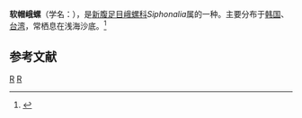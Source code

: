 {{Speciesbox
| taxon = Siphonalia cassidariaeformis
| binomial_authority = (Reeve, 1843)
|image = Siphonalia cassidariaeformis 01.jpg
}}
'''软帽峨螺'''（学名：''{{lang|la|Siphonalia cassidariaeformis}}''），是[[新腹足目|新腹足目]][[峨螺科|峨螺科]]''Siphonalia''属的一种。主要分布于[[韩国|韩国]]、[[台湾|台湾]]，常栖息在浅海沙底。<ref>{{cite web|url=http://shell.sinica.edu.tw/chinese/shellbase_detail.php?science_no=1082|title=国际贝库：软帽峨螺|publisher=台湾贝类资料库|accessdate=2009-08-11|archive-date=2016-03-04|archive-url=https://web.archive.org/web/20160304125756/http://shell.sinica.edu.tw/chinese/shellbase_detail.php?science_no=1082|dead-url=no}}</ref>

== 参考文献 ==
{{reflist}}
{{taxonbar}}
[[Category:_1843年描述的动物|R]]
[[Category:峨螺科|R]]